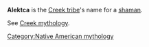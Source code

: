 '''Alektca''' is the [[Creek (people)|Creek tribe]]'s name for a [[shaman]].

See [[Creek mythology]].

{{stub}}
[[Category:Native American mythology]]